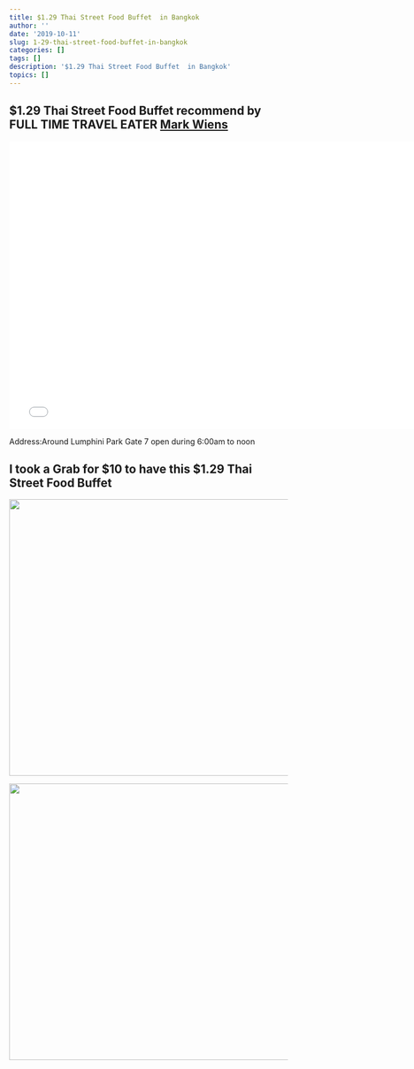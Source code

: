 ```yaml
---
title: $1.29 Thai Street Food Buffet  in Bangkok
author: ''
date: '2019-10-11'
slug: 1-29-thai-street-food-buffet-in-bangkok
categories: []
tags: []
description: '$1.29 Thai Street Food Buffet  in Bangkok'
topics: []
---
```


## $1.29 Thai Street Food Buffet recommend by FULL TIME TRAVEL EATER [Mark Wiens](https://migrationology.com/about/)

<iframe width="760" height="520"
src="//player.bilibili.com/player.html?aid=67900625&cid=117689083&page=1" scrolling="no" border="0" frameborder="no" framespacing="0" allowfullscreen="true"> </iframe>

Address:Around Lumphini Park Gate 7 open during 6:00am to noon

## I took a Grab for $10 to have this $1.29 Thai Street Food Buffet

![](/post/1-29-thai-street-food-buffet-in-bangkok/IMG_2941.jpeg){width=700px height=500px}

![](/post/1-29-thai-street-food-buffet-in-bangkok/IMG_2939.jpeg){width=700px height=500px}





